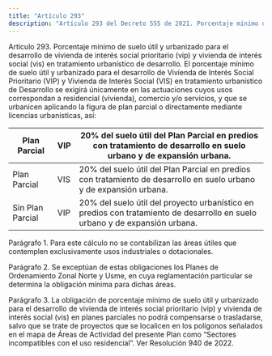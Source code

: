 ```yaml
---
title: "Artículo 293"
description: "Artículo 293 del Decreto 555 de 2021. Porcentaje mínimo de suelo útil y urbanizado para el desarrollo de vivienda de interés social pri..."
---
```


Artículo 293. Porcentaje mínimo de suelo útil y urbanizado para el desarrollo de vivienda de interés social prioritario (vip) y vivienda de interés social (vis) en tratamiento urbanístico de desarrollo. El porcentaje mínimo de suelo útil y urbanizado para el desarrollo de Vivienda de Interés Social Prioritario (VIP) y Vivienda de Interés Social (VIS) en tratamiento urbanístico de Desarrollo se exigirá únicamente en las actuaciones cuyos usos correspondan a residencial (vivienda), comercio y/o servicios, y que se urbanicen aplicando la figura de plan parcial o directamente mediante licencias urbanísticas, así:
 

| Plan Parcial | VIP | 20% del suelo útil del Plan Parcial en predios con tratamiento de desarrollo en suelo urbano y de expansión urbana. |
| --- | --- | --- |
| Plan Parcial | VIS | 20% del suelo útil del Plan Parcial en predios con tratamiento de desarrollo en suelo urbano y de expansión urbana. |
| Sin Plan Parcial | VIP | 20% del suelo útil del proyecto urbanístico en predios con tratamiento de desarrollo en suelo urbano y de expansión urbana. |


 
Parágrafo 1. Para este cálculo no se contabilizan las áreas útiles que contemplen exclusivamente usos industriales o dotacionales.
 
Parágrafo 2. Se exceptúan de estas obligaciones los Planes de Ordenamiento Zonal Norte y Usme, en cuya reglamentación particular se determina la obligación mínima para dichas áreas.
 
Parágrafo 3. La obligación de porcentaje mínimo de suelo útil y urbanizado para el desarrollo de vivienda de interés social prioritario (vip) y vivienda de interés social (vis) en planes parciales no podrá compensarse o trasladarse, salvo que se trate de proyectos que se localicen en los polígonos señalados en el mapa de Áreas de Actividad del presente Plan como “Sectores incompatibles con el uso residencial”.
Ver Resolución 940 de 2022.